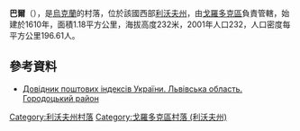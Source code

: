 {{coord|49|46|33|N|23|28|40|E|scale:100000|display=title}}

'''巴爾'''（{{lang-uk|Бар}}），是[[烏克蘭|烏克蘭]]的村落，位於該國西部[[利沃夫州|利沃夫州]]，由[[戈羅多克區|戈羅多克區]]負責管轄，始建於1610年，面積1.18平方公里，海拔高度232米，2001年人口232，人口密度每平方公里196.61人。

==參考資料==
*[http://www.uaidx.com/13/301/index Довідник поштових індексів України. Львівська область. Городоцький район] {{Wayback|url=http://www.uaidx.com/13/301/index |date=20161001112734 }}

{{DEFAULTSORT:Бар}}
[[Category:利沃夫州村落|Category:利沃夫州村落]]
[[Category:戈羅多克區村落_(利沃夫州)|Category:戈羅多克區村落 (利沃夫州)]]


{{Lviv-geo-stub}}